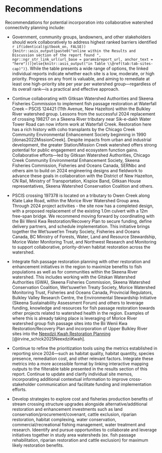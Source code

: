 # Recommendations

Recommendations for potential incorporation into collaborative watershed connectivity planning include:

- Government, community groups, landowners, and other stakeholders should work collaboratively to address highest ranked
barriers identified `r if(identical(gitbook_on, FALSE)){knitr::asis_output(paste0("online within the Results and Discussion section of the report found ", ngr::ngr_str_link_url(url_base = params$report_url, anchor_text = "here")))}else{knitr::asis_output("in Table \\@ref(tab:tab-sites-cap)")}`. While the table presents a wide range of options, the linked 
individual reports indicate whether each site is a low, moderate, or high priority. Progress on any front is valuable, 
and aiming to remediate at least one high-priority site per year per watershed group—regardless of its overall rank—is a practical and effective approach.

- Continue collaborating with Gitksan Watershed Authorities and Skeena Fisheries Commission to implement fish passage restoration at Waterfall Creek – PSCIS 124421 (11th Avenue, New Hazelton) within the Bulkley River watershed group. Lessons from the successful 2024 replacement of crossing 198217 on a Skeena River tributary near Sik-e-dakh Water Tower Road can now inform work at Waterfall Creek. Restoration here has a rich history with coho transplants by the Chicago Creek Community Environmental Enhancement Society beginning in 1990 [donas2022MissionCreek]. Despite impacts from urban and industrial development, the greater Station/Mission Creek watershed offers strong potential for public engagement and ecosystem function gains. Collaborative efforts—led by Gitksan Watershed Authorities, Chicago Creek Community Environmental Enhancement Society, Skeena Fisheries Commission, Fisheries and Oceans Canada, SERNbc and 
others aim to build on 2024 engineering designs and fieldwork to advance these goals in collaboration with the District of New Hazelton, CN Rail, 
Ministry of Transportation,  Kispiox Band,  Gitksan House representatives, Skeena Watershed Conservation Coalition and others.

- PSCIS crossing 197378 is located on a tributary to Owen Creek along Klate Lake Road, within the Morice River Watershed Group area. 
Through 2024 project activities - the site now has a completed design, with a proposed replacement of the existing 1.0m culvert with a 12m free-span bridge. We recommend moving forward by coordinating with the Bii Wenii Kwa Restoration/Recovery Plan to secure funding, define delivery partners, and schedule implementation. This initiative brings together the Wet’suwet’en Treaty Society, Fisheries and Oceans Canada, BC Ministry of Forests, Water, Land and Resource Stewardship, Morice Water Monitoring Trust, and Northwest Research and Monitoring to support collaborative, priority-driven habitat restoration across the watershed.


- Integrate fish passage restoration planning with other restoration and enhancement initiatives in the region to
maximize benefits to fish populations as well as for communities within the Skeena River watershed.  This includes
working with the Gitskan Watershed Authorities (GWA), Skeena Fisheries Commission, Skeena Watershed Conservation Coalition, 
Wet'suwet'en Treaty Society, Morice Watershed Monitoring Trust, Fisheries and Oceans Canada, Provincial Regulators, Bulkley Valley Research Centre,
 the Environmental Stewardship Initiative (Skeena Sustainability Assessment Forum) and
others to leverage funding, knowledge and resources for fish passage restoration towards other projects related to
watershed health in the region. Examples of where this is already taking place is leveraging of Morice River watershed
group fish passage sites into the Bii Wenii Kwa Restoration/Recovery Plan and
incorporation of Upper Bulkley River sites into the [Neexdzii Kwah Restoration Planning](https://newgraphenvironment.github.io/restoration_wedzin_kwa_2024) [@irvine_schick2025NeexdziiKwah].

- Continue to refine the prioritization tools using the metrics established in reporting since 2024—such as habitat quality, habitat quantity, species presence, remediation cost, and other relevant factors. Integrate these metrics into a more accessible format by linking interactive mapping outputs to the filterable table presented in the results section of this report. Continue to update and clarify individual site memos, incorporating additional contextual information to improve cross-stakeholder communication and facilitate funding and implementation efforts.
 
- Develop strategies to explore cost and fisheries production benefits of stream crossing structure upgrades alongside
alternative/additional restoration and enhancement investments such as land conservation/procurement/covenant, cattle
exclusion, riparian restoration, habitat complexing, water conservation, commercial/recreational fishing management,
water treatment and research. Ideentify and pursue opportunities to collaborate and leverage initiatives together in
study area watersheds (ex. fish passage rehabilitation, riparian restoration and cattle exclusion) for maximum likely
restoration benefits.
